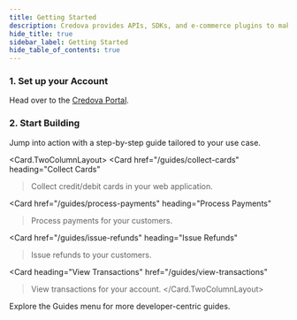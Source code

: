 ```yaml
---
title: Getting Started
description: Credova provides APIs, SDKs, and e-commerce plugins to make capturing cards and managing payments fast and simple.
hide_title: true
sidebar_label: Getting Started
hide_table_of_contents: true
---
```



<Intro
  title="Getting Started"
  caption="Credova provides APIs, SDKs, and e-commerce plugins to make capturing cards and managing payments fast and simple."
/>

### 1. Set up your Account

Head over to the [Credova Portal](https://portal.credova.com).

<AuthButtons />


### 2. Start Building

Jump into action with a step-by-step guide tailored to your use case.

<Card.TwoColumnLayout>
  <Card
    href="/guides/collect-cards"
    heading="Collect Cards"
  >Collect credit/debit cards in your web application.</Card>

  <Card
    href="/guides/process-payments"
    heading="Process Payments"
  >Process payments for your customers.</Card>

  <Card
    href="/guides/issue-refunds"
    heading="Issue Refunds"
  >Issue refunds to your customers.</Card>

  <Card
    heading="View Transactions"
    href="/guides/view-transactions"
  >View transactions for your account.</Card>
</Card.TwoColumnLayout>

Explore the Guides menu for more developer-centric guides.
